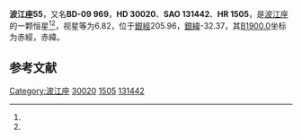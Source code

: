 {{Starbox begin
| name = 波江座55
}}
{{Starbox observe
| epoch = [[J2000.0|J2000.0]]
| constell = [[波江座|波江座]]<ref name=SIMBAD>{{cite web
 | url=http://simbad.u-strasbg.fr/simbad/sim-id?Ident=HR+1505
 | title=Pulsating variable Star
 | publisher=Centre de Données astronomiques de Strasbourg
 | work=SIMBAD
 | accessdate=2012-07-13
 | archive-date=2016-03-17
 | archive-url=https://web.archive.org/web/20160317142711/http://simbad.u-strasbg.fr/simbad/sim-id?Ident=HR+1505
 | dead-url=no
 }}</ref><ref name=DATA>{{cite web
 | url=http://vizier.u-strasbg.fr/viz-bin/VizieR-5?-out.add=.&-source=5050&-corr=PK=HR&-out.max=9999&HR=1505
 | title=VizieR Detailed Page
 | accessdate=2012-07-13
 | archive-date=2016-03-05
 | archive-url=https://web.archive.org/web/20160305001134/http://vizier.u-strasbg.fr/viz-bin/VizieR-5?-out.add=.&-source=5050&-corr=PK=HR&-out.max=9999&HR=1505
 | dead-url=no
 }}</ref>
| 星官 = 
| ra = {{RA|4|43|34.6}}<ref name=SIMBAD /><ref name=DATA />
| dec = {{DEC|-8|47|37}}<ref name=SIMBAD /><ref name=DATA />
| appmag_v = 6.82<ref name=SIMBAD /><ref name=DATA />
}}
{{Starbox character
| class = F4IIIpSr<ref name=SIMBAD /><ref name=DATA />
| b-v = 0.39<ref name=SIMBAD /><ref name=DATA />
| u-b = 0.14<ref name=SIMBAD /><ref name=DATA />
| r-i = <ref name=SIMBAD /><ref name=DATA />
| variable = 
}}
{{Starbox astrometry
| radial_v = 0.14
| prop_mo_ra = 40
| parallax = 0.008
| p_error =
}}
{{Starbox catalog
| names =BD-09 969，[[SAO星表|SAO]] 131442，[[HD星表|HD]] 30020，[[HR星表|HR]] 1505}}
{{Starbox reference |Simbad=HR+1505}}
{{Starbox end}}

'''波江座55'''，又名'''BD-09 969'''，'''HD 30020'''、'''SAO 131442'''、'''HR 1505'''，是[[波江座|波江座]]的一颗恒星<ref name=SIMBAD /><ref name=DATA />，视星等为6.82，位于[[銀道座標系|銀經]]205.96，[[銀道座標系|銀緯]]-32.37，其[[B1900.0|B1900.0]]坐标为赤經{{RA|4|38|46.8}}，赤緯{{DEC|-8|-32.37|52}}。

== 参考文献 ==
{{reflist}}

{{star-stub}}

{{波江座恒星}}
{{星官|九州殊口|6|11}}
[[Category:波江座|Category:波江座]]
[[Category:HD和HDE天體|30020]]
[[Category:HR天體|1505]]
[[Category:SAO天體|131442]]